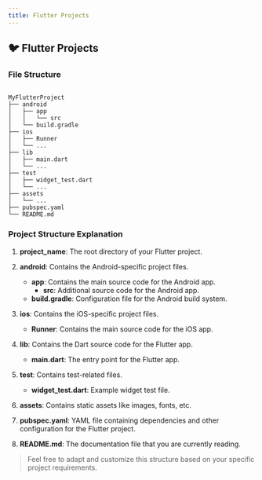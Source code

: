 ```yaml
---
title: Flutter Projects
---
```


## 🐦 Flutter Projects

### File Structure

```plaintext

MyFlutterProject
├── android
│   ├── app
│   │   └── src
│   └── build.gradle
├── ios
│   ├── Runner
│   └── ...
├── lib
│   ├── main.dart
│   └── ...
├── test
│   ├── widget_test.dart
│   └── ...
├── assets
│   └── ...
├── pubspec.yaml
└── README.md

```

### Project Structure Explanation

1. **project_name**: The root directory of your Flutter project.

2. **android**: Contains the Android-specific project files.
   - **app**: Contains the main source code for the Android app.
     - **src**: Additional source code for the Android app.
   - **build.gradle**: Configuration file for the Android build system.

3. **ios**: Contains the iOS-specific project files.
   - **Runner**: Contains the main source code for the iOS app.

4. **lib**: Contains the Dart source code for the Flutter app.
   - **main.dart**: The entry point for the Flutter app.

5. **test**: Contains test-related files.
   - **widget_test.dart**: Example widget test file.

6. **assets**: Contains static assets like images, fonts, etc.

7. **pubspec.yaml**: YAML file containing dependencies and other configuration for the Flutter project.

8. **README.md**: The documentation file that you are currently reading.

>Feel free to adapt and customize this structure based on your specific project requirements.
